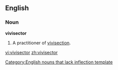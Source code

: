 ==English==
===Noun===
'''vivisector'''
#A practitioner of [[vivisection]].

[[Category:English nouns that lack inflection template]]

[[vi:vivisector]]
[[zh:vivisector]]